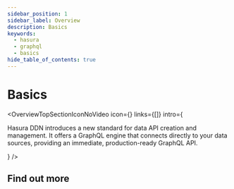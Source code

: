 ```yaml
---
sidebar_position: 1
sidebar_label: Overview
description: Basics
keywords:
  - hasura
  - graphql
  - basics
hide_table_of_contents: true
---
```



# Basics

<OverviewTopSectionIconNoVideo
  icon={<Icon />}
  links={[]}
  intro={
    <div>
      <p>
        Hasura DDN introduces a new standard for data API creation and management. It offers a GraphQL engine that connects directly to your data sources, providing an immediate, production-ready GraphQL API.
      </p>
    </div>

} />

## Find out more

<div className="overview-gallery card-wrapper">
  <OverviewPlainCard
    title="Background to Hasura DDN"
    body="Find out how and why we built Hasura DDN and what needs we are addressing ."
    link="/basics/background/"
    linkText={"Learn more"}
  />
  <OverviewPlainCard
    title="Core Concepts"
    body="Let's go over the core concepts of Hasura DDN and how the supergraph applies to your data layer."
    link="/basics/core-concepts/"
    linkText={"Learn more"}
  />
  <OverviewPlainCard
    title="Alpha Release"
    body="We're still in alpha. That means things may change and don't recommmend you use DDN in production yet. Exciting things are on the way."
    link="/basics/alpha-release/"
    linkText={"Learn more"}
  />

</div>
